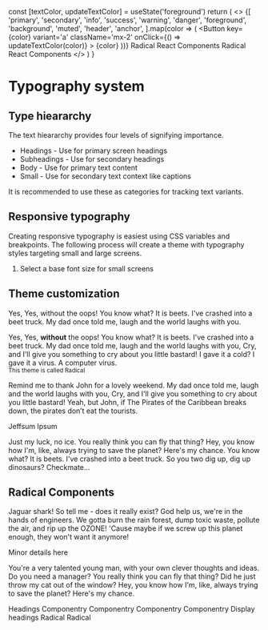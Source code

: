 
  const [textColor, updateTextColor] = useState('foreground')
  return (
    <>
      <Flex>
        {[
          'primary',
          'secondary',
          'info',
          'success',
          'warning',
          'danger',
          'foreground',
          'background',
          'muted',
          'header',
          'anchor',
        ].map(color => (
          <Button
            key={color}
            variant='a'
            className='mx-2'
            onClick={() => updateTextColor(color)}
          >
            {color}
          </Button>
        ))}
      </Flex>
      <Text fontColor={textColor}>Radical React Components</Text>
      <Anchor color={textColor} href='#'>
        Radical React Components
      </Anchor>
    </>
  )
}

# Typography system

## Type hieararchy

The text hieararchy provides four levels of signifying importance.

- Headings - Use for primary screen headings
- Subheadings - Use for secondary headings
- Body - Use for primary text content
- Small - Use for secondary text context like captions

It is recommended to use these as categories for tracking text variants.

## Responsive typography

Creating responsive typography is easiest using CSS variables and breakpoints. The
following process will create a theme with typography styles targeting small and large
screens.

1. Select a base font size for small screens

## Theme customization

<p className='lead'>
  Yes, Yes, without the oops! You know what? It is beets. I've crashed into a beet truck.
  My dad once told me, laugh and the world laughs with you.
</p>
<p>
  Yes, Yes, <strong>without</strong> the oops! You know what? It is beets. I've crashed
  into a beet truck. My dad once told me, laugh and the world laughs with you, Cry, and
  I'll give you something to cry about you little bastard! I gave it a cold? I gave it a
  virus. A computer virus.
  <br />
  <small>This theme is called Radical</small>
</p>
<p>
  Remind me to thank John for a lovely weekend. My dad once told me, laugh and the world
  laughs with you, Cry, and I'll give you something to cry about you little bastard! Yeah,
  but John, if The Pirates of the Caribbean breaks down, the pirates don’t eat the
  tourists.
</p>
<Heading as='h3'>Jeffsum Ipsum</Heading>
<p>
  Just my luck, no ice. You really think you can fly that thing? Hey, you know how I'm,
  like, always trying to save the planet? Here's my chance. You know what? It is beets.
  I've crashed into a beet truck. So you two dig up, dig up dinosaurs? Checkmate...
</p>
<h2>Radical Components</h2>
<p>
  Jaguar shark! So tell me - does it really exist? God help us, we're in the hands of
  engineers. We gotta burn the rain forest, dump toxic waste, pollute the air, and rip up
  the OZONE! 'Cause maybe if we screw up this planet enough, they won't want it anymore!
</p>
<Heading as='h4'>Minor details here</Heading>
<p>
  You're a very talented young man, with your own clever thoughts and ideas. Do you need a
  manager? You really think you can fly that thing? Did he just throw my cat out of the
  window? Hey, you know how I'm, like, always trying to save the planet? Here's my chance.
</p>
<Heading as='h2'>Headings</Heading>
<Heading as='h1'>Componentry</Heading>
<Heading as='h2'>Componentry</Heading>
<Heading as='h3'>Componentry</Heading>
<Heading as='h4'>Componentry</Heading>
<Heading as='h2'>Display headings</Heading>
<Heading className='display-1'>Radical</Heading>
<Heading className='display-2'>Radical</Heading>
